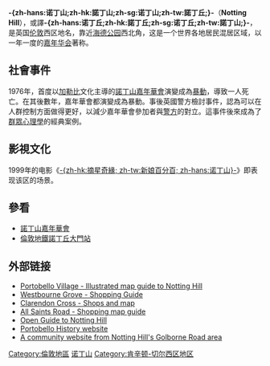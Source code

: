 {{noteTA
|T=zh-hans:诺丁山;zh-hk:諾丁山;zh-sg:诺丁山;zh-tw:諾丁丘;
|1=zh-hans:诺丁山;zh-hk:諾丁山;zh-sg:诺丁山;zh-tw:諾丁丘;
}}
{{Otheruses|subject=伦敦的地名|other=同名的电影|诺丁山 (电影)}}

{{infobox UK place|
| country = 英格蘭
| region = 倫敦
| static_image_name = London 110.jpg
| static_image_caption = Notting Hill
| population = 
| official_name = Notting Hill
| london_borough = [[Royal_Borough_of_Kensington_and_Chelsea|Royal Borough of Kensington and Chelsea]]
| constituency_westminster = [[肯辛頓_(英國國會選區)|肯辛頓]]
| post_town = LONDON
| postcode_district = W2, W10, W11
| postcode_area = W
| dial_code = 020
| os_grid_reference = TQ245805
| coordinates = {{coord|51.5096|-0.2043|display=inline,title}}
| charingX_distance_mi = 3.5
| charingX_direction = ESE
}}
'''-{zh-hans:诺丁山;zh-hk:諾丁山;zh-sg:诺丁山;zh-tw:諾丁丘;}-'''（'''Notting Hill'''），或譯'''-{zh-hans:诺丁丘;zh-hk:諾丁丘;zh-sg:诺丁丘;zh-tw:諾丁山;}-'''，是英国[[伦敦|伦敦]]西区地名，靠近[[海德公园|海德公园]]西北角，这是一个世界各地居民混居区域，以一年一度的[[嘉年华会|嘉年华会]]著称。

==社會事件==
1976年，首度以[[加勒比地区|加勒比]]文化主導的[[諾丁山嘉年華會|諾丁山嘉年華會]]演變成為[[暴動|暴動]]，導致一人死亡。在其後數年，嘉年華會都演變成為暴動。事後英國警方檢討事件，認為可以在人群控制方面做得更好，以減少嘉年華會參加者與[[警方|警方]]的對立。這事件後來成為了[[群眾心理學|群眾心理學]]的經典案例。
==影視文化==
1999年的电影《[[诺丁山_(电影)|-{zh-hk:摘星奇緣; zh-tw:新娘百分百; zh-hans:诺丁山}-]]》即表现该区的场景。
[[Category:倫敦地區|Category:倫敦地區]]

==參看==
* [[諾丁山嘉年華會|諾丁山嘉年華會]]
* [[倫敦地鐵|倫敦地鐵]][[諾丁丘大門站|諾丁丘大門站]]

==外部链接==
{{commonscat|Notting Hill}}
* [http://www.portobellovillage.com/ Portobello Village - Illustrated map guide to Notting Hill]{{Wayback|url=http://www.portobellovillage.com/ |date=20071019031440 }}
* [http://www.westbourne-grove.com/ Westbourne Grove - Shopping Guide]{{Wayback|url=http://www.westbourne-grove.com/ |date=20071007000657 }}
* [http://www.clarendoncross.net/ Clarendon Cross - Shops and map]{{Wayback|url=http://www.clarendoncross.net/ |date=20071012041506 }}
* [http://www.allsaintsroad.com/ All Saints Road - Shopping map guide]{{Wayback|url=http://www.allsaintsroad.com/ |date=20071015035828 }}
* [https://web.archive.org/web/20070601180127/http://london.openguides.org/index.cgi?Locale_Notting_Hill Open Guide to Notting Hill]
* [http://www.portobellomarket.org/history.htm  Portobello History website]{{Wayback|url=http://www.portobellomarket.org/history.htm |date=20161017071930 }}
* [https://web.archive.org/web/20070928084342/http://www.nottinghillnonsense.co.uk/  A community website from Notting Hill's Golborne Road area]

{{Authority control}}
[[Category:诺丁山|]]
[[Category:肯辛顿-切尔西区地区|Category:肯辛顿-切尔西区地区]]